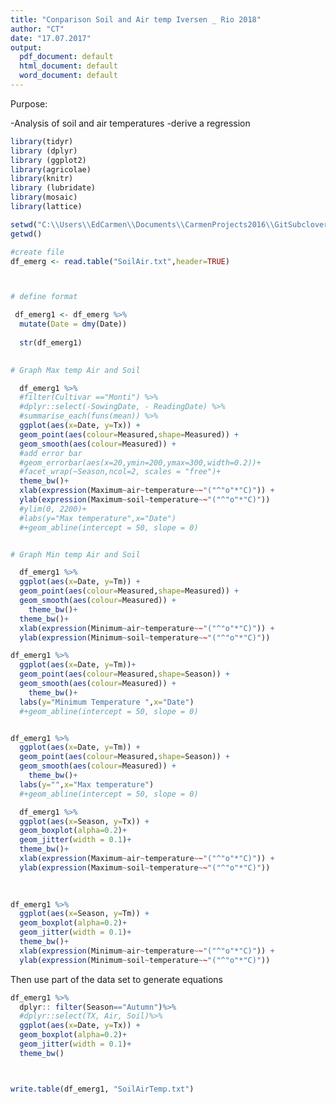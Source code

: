 ```yaml
---
title: "Conparison Soil and Air temp Iversen _ Rio 2018"
author: "CT"
date: "17.07.2017"
output:
  pdf_document: default
  html_document: default
  word_document: default
---
```


Purpose:

-Analysis of soil and air temperatures 
-derive a regression  



```r
library(tidyr)
library (dplyr)
library (ggplot2)
library(agricolae)
library(knitr)
library (lubridate)
library(mosaic)
library(lattice)
```


```r
setwd("C:\\Users\\EdCarmen\\Documents\\CarmenProjects2016\\GitSubclover\\Rio2018")
getwd()

#create file
df_emerg <- read.table("SoilAir.txt",header=TRUE)




```

```r

# define format

 df_emerg1 <- df_emerg %>%
  mutate(Date = dmy(Date))
         
  str(df_emerg1)
  

```



```r

# Graph Max temp Air and Soil

  df_emerg1 %>%  
  #filter(Cultivar =="Monti") %>%
  #dplyr::select(-SowingDate, - ReadingDate) %>%
  #summarise_each(funs(mean)) %>%
  ggplot(aes(x=Date, y=Tx)) + 
  geom_point(aes(colour=Measured,shape=Measured)) +
  geom_smooth(aes(colour=Measured)) +
  #add error bar
  #geom_errorbar(aes(x=20,ymin=200,ymax=300,width=0.2))+
  #facet_wrap(~Season,ncol=2, scales = "free")+
  theme_bw()+
  xlab(expression(Maximum~air~temperature~~"("^"o"*"C)")) + 
  ylab(expression(Maximum~soil~temperature~~"("^"o"*"C)"))
  #ylim(0, 2200)+
  #labs(y="Max temperature",x="Date") 
  #+geom_abline(intercept = 50, slope = 0)



```



```r

# Graph Min temp Air and Soil

  df_emerg1 %>%  
  ggplot(aes(x=Date, y=Tm)) + 
  geom_point(aes(colour=Measured,shape=Measured)) +
  geom_smooth(aes(colour=Measured)) +
    theme_bw()+
  theme_bw()+
  xlab(expression(Minimum~air~temperature~~"("^"o"*"C)")) + 
  ylab(expression(Minimum~soil~temperature~~"("^"o"*"C)"))


```


```r

df_emerg1 %>%
  ggplot(aes(x=Date, y=Tm))+ 
  geom_point(aes(colour=Measured,shape=Season)) +
  geom_smooth(aes(colour=Measured)) +
    theme_bw()+
  labs(y="Minimum Temperature ",x="Date") 
  #+geom_abline(intercept = 50, slope = 0)



```


```r


df_emerg1 %>%  
  ggplot(aes(x=Date, y=Tm)) + 
  geom_point(aes(colour=Measured,shape=Season)) +
  geom_smooth(aes(colour=Measured)) +
    theme_bw()+
  labs(y="",x="Max temperature") 
  #+geom_abline(intercept = 50, slope = 0)
```




```r


  df_emerg1 %>%  
  ggplot(aes(x=Season, y=Tx)) + 
  geom_boxplot(alpha=0.2)+
  geom_jitter(width = 0.1)+
  theme_bw()+
  xlab(expression(Maximum~air~temperature~~"("^"o"*"C)")) + 
  ylab(expression(Maximum~soil~temperature~~"("^"o"*"C)"))
 
  

```


```r

df_emerg1 %>%  
  ggplot(aes(x=Season, y=Tm)) + 
  geom_boxplot(alpha=0.2)+
  geom_jitter(width = 0.1)+
  theme_bw()+
  xlab(expression(Minimum~air~temperature~~"("^"o"*"C)")) + 
  ylab(expression(Minimum~soil~temperature~~"("^"o"*"C)"))

```



Then use part of the data set to generate equations 
```r

df_emerg1 %>%  
  dplyr:: filter(Season=="Autumn")%>%
  #dplyr::select(TX, Air, Soil)%>%
  ggplot(aes(x=Date, y=Tx)) + 
  geom_boxplot(alpha=0.2)+
  geom_jitter(width = 0.1)+
  theme_bw()



```

 

```r


```


```r

write.table(df_emerg1, "SoilAirTemp.txt")

```

